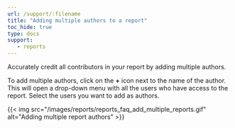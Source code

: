 ```yaml
---
url: /support/:filename
title: "Adding multiple authors to a report"
toc_hide: true
type: docs
support:
   - reports
---
```

Accurately credit all contributors in your report by adding multiple authors.

To add multiple authors, click on the **+** icon next to the name of the author. This will open a drop-down menu with all the users who have access to the report. Select the users you want to add as authors.

{{< img src="/images/reports/reports_faq_add_multiple_reports.gif" alt="Adding multiple report authors" >}}